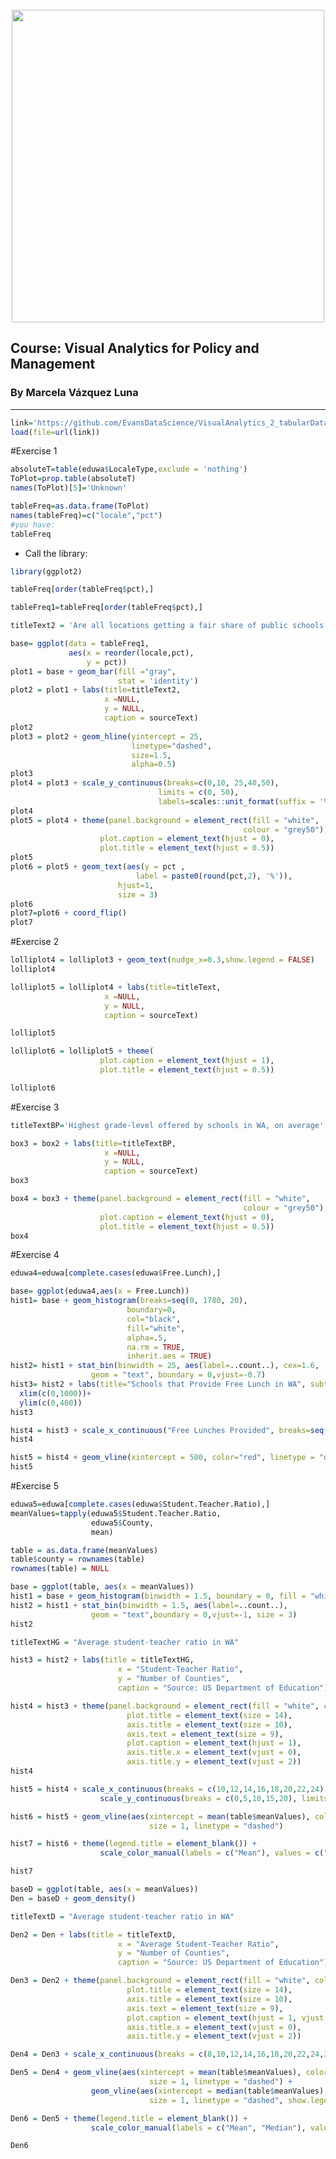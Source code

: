 <br> 
<center><img src="http://i.imgur.com/sSaOozN.png" width="500"></center>

## Course: Visual Analytics for Policy and Management

### By Marcela Vázquez Luna

_____

```r
link='https://github.com/EvansDataScience/VisualAnalytics_2_tabularData/raw/master/data/eduwa.rda'
load(file=url(link))
```

#Exercise 1

```r
absoluteT=table(eduwa$LocaleType,exclude = 'nothing')
ToPlot=prop.table(absoluteT)
names(ToPlot)[5]='Unknown'
```


```r

tableFreq=as.data.frame(ToPlot)
names(tableFreq)=c("locale","pct")
#you have:
tableFreq
```


* Call the library:

```r
library(ggplot2)
```


```r
tableFreq[order(tableFreq$pct),]
```

```r
tableFreq1=tableFreq[order(tableFreq$pct),]
```


```r

titleText2 = 'Are all locations getting a fair share of public schools in WA?'

base= ggplot(data = tableFreq1, 
             aes(x = reorder(locale,pct),
                 y = pct)) 
plot1 = base + geom_bar(fill ="gray",
                        stat = 'identity') 
plot2 = plot1 + labs(title=titleText2,
                     x =NULL, 
                     y = NULL,
                     caption = sourceText)
plot2
plot3 = plot2 + geom_hline(yintercept = 25, 
                           linetype="dashed", 
                           size=1.5,
                           alpha=0.5) 
plot3
plot4 = plot3 + scale_y_continuous(breaks=c(0,10, 25,40,50),
                                 limits = c(0, 50),
                                 labels=scales::unit_format(suffix = '%')) 
plot4
plot5 = plot4 + theme(panel.background = element_rect(fill = "white",
                                                    colour = "grey50"),
                    plot.caption = element_text(hjust = 0), 
                    plot.title = element_text(hjust = 0.5))
plot5
plot6 = plot5 + geom_text(aes(y = pct ,
                            label = paste0(round(pct,2), '%')),
                        hjust=1,
                        size = 3)
plot6
plot7=plot6 + coord_flip()
plot7
```


#Exercise 2


```r
lolliplot4 = lolliplot3 + geom_text(nudge_x=0.3,show.legend = FALSE) 
lolliplot4
```


```r
lolliplot5 = lolliplot4 + labs(title=titleText,
                     x =NULL, 
                     y = NULL,
                     caption = sourceText)

lolliplot5
```


```r
lolliplot6 = lolliplot5 + theme(
                    plot.caption = element_text(hjust = 1),
                    plot.title = element_text(hjust = 0.5))

lolliplot6
```


#Exercise 3

```r
titleTextBP='Highest grade-level offered by schools in WA, on average'

box3 = box2 + labs(title=titleTextBP,
                     x =NULL, 
                     y = NULL,
                     caption = sourceText)
box3

box4 = box3 + theme(panel.background = element_rect(fill = "white",
                                                    colour = "grey50"),
                    plot.caption = element_text(hjust = 0),
                    plot.title = element_text(hjust = 0.5))
box4
```



#Exercise 4


```r
eduwa4=eduwa[complete.cases(eduwa$Free.Lunch),]

base= ggplot(eduwa4,aes(x = Free.Lunch))  
hist1= base + geom_histogram(breaks=seq(0, 1780, 20), 
                          boundary=0, 
                          col="black", 
                          fill="white", 
                          alpha=.5, 
                          na.rm = TRUE, 
                          inherit.aes = TRUE)
hist2= hist1 + stat_bin(binwidth = 25, aes(label=..count..), cex=1.6, 
                  geom = "text", boundary = 0,vjust=-0.7)
hist3= hist2 + labs(title="Schools that Provide Free Lunch in WA", subtitle =sourceText, x="Free Lunches Provided", y="Number of Schools") + 
  xlim(c(0,1000))+
  ylim(c(0,400))
hist3
```

```r
hist4 = hist3 + scale_x_continuous("Free Lunches Provided", breaks=seq(0, 1000, 100), limits = c(0,1000))
hist4
```
```r
hist5 = hist4 + geom_vline(xintercept = 500, color="red", linetype = "dashed")
hist5
```


#Exercise 5

```r
eduwa5=eduwa[complete.cases(eduwa$Student.Teacher.Ratio),]
meanValues=tapply(eduwa5$Student.Teacher.Ratio, 
                  eduwa5$County, 
                  mean)

table = as.data.frame(meanValues)
table$county = rownames(table)
rownames(table) = NULL

```

```r
base = ggplot(table, aes(x = meanValues))
hist1 = base + geom_histogram(binwidth = 1.5, boundary = 0, fill = "white", color = "grey30")
hist2 = hist1 + stat_bin(binwidth = 1.5, aes(label=..count..), 
                  geom = "text",boundary = 0,vjust=-1, size = 3)
hist2
```

```r
titleTextHG = "Average student-teacher ratio in WA"

hist3 = hist2 + labs(title = titleTextHG, 
                        x = "Student-Teacher Ratio",
                        y = "Number of Counties",
                        caption = "Source: US Department of Education")

hist4 = hist3 + theme(panel.background = element_rect(fill = "white", color = "grey50"),
                          plot.title = element_text(size = 14),
                          axis.title = element_text(size = 10),
                          axis.text = element_text(size = 9),
                          plot.caption = element_text(hjust = 1),
                          axis.title.x = element_text(vjust = 0),
                          axis.title.y = element_text(vjust = 2))
hist4

hist5 = hist4 + scale_x_continuous(breaks = c(10,12,14,16,18,20,22,24), limits = c(10,24)) +
                    scale_y_continuous(breaks = c(0,5,10,15,20), limits = c(0,20))

hist6 = hist5 + geom_vline(aes(xintercept = mean(table$meanValues), color="mean"), 
                               size = 1, linetype = "dashed")

hist7 = hist6 + theme(legend.title = element_blank()) +
                    scale_color_manual(labels = c("Mean"), values = c("green"))

hist7
```

```r
baseD = ggplot(table, aes(x = meanValues))
Den = baseD + geom_density()
```

```r
titleTextD = "Average student-teacher ratio in WA"

Den2 = Den + labs(title = titleTextD, 
                        x = "Average Student-Teacher Ratio",
                        y = "Number of Counties",
                        caption = "Source: US Department of Education")

Den3 = Den2 + theme(panel.background = element_rect(fill = "white", color = "grey50"),
                          plot.title = element_text(size = 14),
                          axis.title = element_text(size = 10),
                          axis.text = element_text(size = 9),
                          plot.caption = element_text(hjust = 1, vjust = 1),
                          axis.title.x = element_text(vjust = 0),
                          axis.title.y = element_text(vjust = 2))

Den4 = Den3 + scale_x_continuous(breaks = c(8,10,12,14,16,18,20,22,24,26), limits = c(8,26))

Den5 = Den4 + geom_vline(aes(xintercept = mean(table$meanValues), color="mean"), 
                               size = 1, linetype = "dashed") +
                  geom_vline(aes(xintercept = median(table$meanValues), color="median"),
                               size = 1, linetype = "dashed", show.legend = TRUE)

Den6 = Den5 + theme(legend.title = element_blank()) +
                  scale_color_manual(labels = c("Mean", "Median"), values = c("green", "orange"))

Den6  
```

